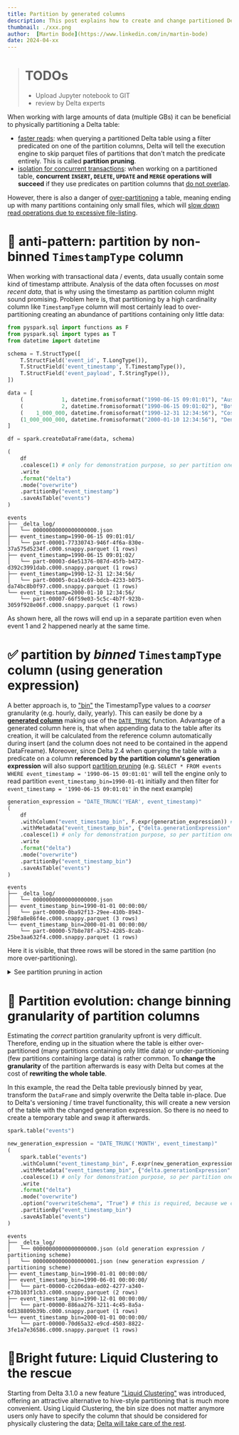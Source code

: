 ```yaml
---
title: Partition by generated columns
description: This post explains how to create and change partitioned Delta tables making use of *generated* partition columns (especially for `TimestampType` partition columns)
thumbnail: ./xxx.png
author:  [Martin Bode](https://www.linkedin.com/in/martin-bode)
date: 2024-04-xx
---
```

> # TODOs
> - Upload Jupyter notebook to GIT
> - review by Delta experts

[1]: https://delta.io/blog/pros-cons-hive-style-partionining/#:~:text=Hive%2Dstyle%20partitioning%20for%20data%20lakes
[2]: https://delta.io/blog/pros-cons-hive-style-partionining/#:~:text=Hive%2Dstyle%20partitioning%20for%20concurrency
[3]: https://docs.delta.io/latest/concurrency-control.html#-avoid-conflicts-using-partitioning-and-disjoint-command-conditions
[4]: https://docs.delta.io/latest/best-practices.html#choose-the-right-partition-column
[5]: https://delta.io/blog/pros-cons-hive-style-partionining/#:~:text=Hive%2Dstyle%20partitioning%20can%20exacerbate%20the%20small%20file%20problem
[6]: https://en.wikipedia.org/wiki/Data_binning
[7]: https://spark.apache.org/docs/latest/api/sql/#date_trunc
[8]: https://delta.io/blog/2023-04-12-delta-lake-generated-columns
[9]: https://docs.delta.io/latest/delta-batch.html#-deltausegeneratedcolumns
[10]: https://docs.delta.io/3.1.0/delta-clustering.html
[11]: https://dennyglee.com/2024/02/06/how-delta-lake-liquid-clustering-conceptually-works

When working with large amounts of data (multiple GBs) it can be beneficial to physically partitioning a Delta table:
- [faster reads][1]: when querying a partitioned Delta table using a filter predicated on one of the partition columns, Delta will tell the execution engine to skip parquet files of partitions that don't match the predicate entirely. This is called **partition pruning**.
- [isolation for concurrent transactions][2]: when working on a partitioned table, **concurrent `INSERT`, `DELETE`, `UPDATE` and `MERGE` operations will succeed** if they use predicates on partition columns that [do not overlap][3].

However, there is also a danger of [over-partitioning][4] a table, meaning ending up with many partitions containing only small files, which will [slow down read operations due to excessive file-listing][5].


# 🛑 anti-pattern: partition by non-binned `TimestampType` column
When working with transactional data / events, data usually contain some kind of timestamp attribute. Analysis of the data often focusses on *most recent data*, that is why using the timestamp as partition column might sound promising.
Problem here is, that partitioning by a high cardinality column like `TimestampType` column will most certainly lead to over-partitioning creating an abundance of partitions containing only little data:
```python
from pyspark.sql import functions as F
from pyspark.sql import types as T
from datetime import datetime

schema = T.StructType([
    T.StructField('event_id', T.LongType()),
    T.StructField('event_timestamp', T.TimestampType()),
    T.StructField('event_payload', T.StringType()),
])

data = [
    (            1, datetime.fromisoformat("1990-06-15 09:01:01"), "Australia"),
    (            2, datetime.fromisoformat("1990-06-15 09:01:02"), "Botswana"),
    (    1_000_000, datetime.fromisoformat("1990-12-31 12:34:56"), "Costa Rica"),
    (1_000_000_000, datetime.fromisoformat("2000-01-10 12:34:56"), "Denmark"),
]

df = spark.createDataFrame(data, schema)
```

```python
(
    df
    .coalesce(1) # only for demonstration purpose, so per partition one file is written
    .write
    .format("delta")
    .mode("overwrite")
    .partitionBy("event_timestamp")
    .saveAsTable("events")
)
```

```
events
├── _delta_log/
│   └── 00000000000000000000.json
├── event_timestamp=1990-06-15 09:01:01/
│   └── part-00001-77330743-946f-4f6a-830e-37a575d5234f.c000.snappy.parquet (1 rows)
├── event_timestamp=1990-06-15 09:01:02/
│   └── part-00003-d4e51376-087d-45fb-b472-d392c3991dab.c000.snappy.parquet (1 rows)
├── event_timestamp=1990-12-31 12:34:56/
│   └── part-00005-0ca14c69-bdcb-4233-b075-da74bc8b0f97.c000.snappy.parquet (1 rows)
└── event_timestamp=2000-01-10 12:34:56/
    └── part-00007-66f59e03-5c5c-4b7f-923b-3059f928e06f.c000.snappy.parquet (1 rows)
```
As shown here, all the rows will end up in a separate partition even when event 1 and 2 happened nearly at the same time.


# ✅ partition by *binned* `TimestampType` column (using generation expression)
A better approach is, to ["bin"][6] the TimestampType values to a *coarser* granularity (e.g. hourly, daily, yearly).
This can easily be done by a [**generated column**][8] making use of the [`DATE_TRUNC`][7] function.
Advantage of a generated column here is, that when appending data to the table after its creation, it will be calculated from the reference column automatically during insert (and the column does not need to be contained in the append DataFreame). Moreover, since Delta 2.4 when querying the table with a predicate on a column **referenced by the partition column's generation expression** will also support [partition pruning][9] (e.g. `SELECT * FROM events WHERE event_timestamp = '1990-06-15 09:01:01'` will tell the engine only to read partition `event_timestamp_bin=1990-01-01` initially and then filter for `event_timestamp = '1990-06-15 09:01:01'` in the next example)

```python
generation_expression = "DATE_TRUNC('YEAR', event_timestamp)"
(
    df
    .withColumn("event_timestamp_bin", F.expr(generation_expression)) # generated a new column that contains the desired timestamp granularity
    .withMetadata("event_timestamp_bin", {"delta.generationExpression": generation_expression}) # this will tell Delta that this is a generated column
    .coalesce(1) # only for demonstration purpose, so per partition one file is written
    .write
    .format("delta")
    .mode("overwrite")
    .partitionBy("event_timestamp_bin")
    .saveAsTable("events")
)
```

```
events
├── _delta_log/
│   └── 00000000000000000000.json
├── event_timestamp_bin=1990-01-01 00:00:00/
│   └── part-00000-0ba92f13-29ee-410b-8943-298fa8e86f4e.c000.snappy.parquet (3 rows)
└── event_timestamp_bin=2000-01-01 00:00:00/
    └── part-00000-57b8e78f-a752-4285-8cab-25be3aa632f4.c000.snappy.parquet (1 rows)
```
Here it is visible, that three rows will be stored in the same partition (no more over-partitioning).

<details>
<summary>See partition pruning in action</summary>

```python
spark.table("events").filter(F.col("event_timestamp_bin") == '1990-01-01').explain()
```

```
== Physical Plan ==
*(1) ColumnarToRow
+- FileScan parquet spark_catalog.delta_blog.events[event_id#4761L,event_timestamp#4762,event_payload#4763,event_timestamp_bin#4764]
    Batched: true,
    DataFilters: [],
    Format: Parquet,
    Location: PreparedDeltaFileIndex(1 paths)[dbfs:/user/hive/warehouse/delta_blog.db/events],
    PartitionFilters: [isnotnull(event_timestamp_bin#4764), (event_timestamp_bin#4764 = 1990-01-01 00:00:00)],
    PushedFilters: [],
    ReadSchema: struct<event_id:bigint,event_timestamp:timestamp,event_payload:string>
```
Note `PartitionFilters`

```python
spark.table("events").filter(F.col("event_timestamp") == '1990-06-15 09:01:02').explain()
```

```
== Physical Plan ==
*(1) Filter (isnotnull(event_timestamp#4916) AND (event_timestamp#4916 = 1990-06-15 09:01:02))
+- *(1) ColumnarToRow
   +- FileScan parquet spark_catalog.delta_blog.events[event_id#4915L,event_timestamp#4916,event_payload#4917,event_timestamp_bin#4918]
    Batched: true,
    DataFilters: [isnotnull(event_timestamp#4916), (event_timestamp#4916 = 1990-06-15 09:01:02)],
    Format: Parquet,
    Location: PreparedDeltaFileIndex(1 paths)[dbfs:/user/hive/warehouse/delta_blog.db/events],
    PartitionFilters: [((event_timestamp_bin#4918 = date_trunc(MONTH, 1990-06-15 09:01:02, Some(Etc/UTC))) OR isnull((e..., PushedFilters: [IsNotNull(event_timestamp), EqualTo(event_timestamp,1990-06-15 09:01:02.0)],
    ReadSchema: struct<event_id:bigint,event_timestamp:timestamp,event_payload:string>
```
Note `PartitionFilters`
</details>


# 🔀 Partition evolution: change binning granularity of partition columns
Estimating the *correct* partition granularity upfront is very difficult. Therefore, ending up in the situation where the table is either over-partitioned (many partitions containing only little data) or under-partitioning (few partitions containing large data) is rather common.
To **change the granularity** of the partition afterwards is easy with Delta but comes at the cost of **rewriting the whole table**.

In this example, the read the Delta table previously binned by year, transform the `DataFrame` and simply overwrite the Delta table in-place. Due to Delta's versioning / time travel functionality, this will create a new version of the table with the changed generation expression. So there is no need to create a temporary table and swap it afterwards.
```python
spark.table("events")

new_generation_expression = "DATE_TRUNC('MONTH', event_timestamp)"
(
    spark.table("events")
    .withColumn("event_timestamp_bin", F.expr(new_generation_expression))
    .withMetadata("event_timestamp_bin", {"delta.generationExpression": new_generation_expression})
    .coalesce(1) # only for demonstration purpose, so per partition one file is written
    .write
    .format("delta")
    .mode("overwrite")
    .option("overwriteSchema", "True") # this is required, because we change the generation expression that is considered part of the schema
    .partitionBy("event_timestamp_bin")
    .saveAsTable("events")
)
```

```
events
├── _delta_log/
│   └── 00000000000000000000.json (old generation expression / partitioning scheme)
│   └── 00000000000000000001.json (new generation expression / partitioning scheme)
├── event_timestamp_bin=1990-01-01 00:00:00/
├── event_timestamp_bin=1990-06-01 00:00:00/
│   └── part-00000-cc206daa-ed02-4277-a340-e73b103f1cb3.c000.snappy.parquet (2 rows)
├── event_timestamp_bin=1990-12-01 00:00:00/
│   └── part-00000-886aa276-3211-4c45-8a5a-6d138809b39b.c000.snappy.parquet (1 rows)
└── event_timestamp_bin=2000-01-01 00:00:00/
    └── part-00000-70d65a32-e9cd-4503-8822-3fe1a7e36586.c000.snappy.parquet (1 rows)
```


# 🌟Bright future: Liquid Clustering to the rescue
Starting from Delta 3.1.0 a new feature ["Liquid Clustering"][10] was introduced, offering an attractive alternative to hive-style partitioning that is much more convenient.
Using Liquid Clustering, the bin size does not matter anymore users only have to specify the column that should be considered for physically clustering the data; [Delta will take care of the rest][11].
